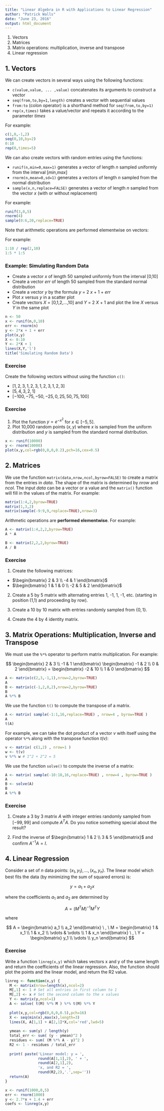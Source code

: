 ```yaml
---
title: "Linear Algebra in R with Applications to Linear Regression"
author: "Patrick Walls"
date: "June 23, 2016"
output: html_document
---
```


1. Vectors
2. Matrices
3. Matrix operations: multiplication, inverse and transpose
4. Linear regression

## 1. Vectors

We can create vectors in several ways using the following functions:

* `c(value,value, ... ,value)` concatenates its arguments to construct a vector
* `seq(from,to,by=1,length)` creates a vector with sequential values
* `from:to` (colon operator) is a shorthand method for `seq(from,to,by=1)`
* `rep(x,times)` takes a value/vector and repeats it according to the parameter _times_

For example:

```r
c(1,0,-1,2)
seq(0,10,by=2)
0:10
rep(0,times=5)
```

We can also create vectors with random entries using the functions:

* `runif(n,min=0,max=1)` generates a vector of length _n_ sampled uniformly from the interval [_min_,_max_]
* `rnorm(n,mean=0,sd=1)` generates a vectors of length _n_ sampled from the normal distribution
* `sample(x,n,replace=FALSE)` generates a vector of length _n_ sampled from the vector _x_ (with or without replacement)

For example:

```r
runif(3,0,5)
rnorm(4)
sample(0:6,20,replace=TRUE)
```

Note that arithmetic operations are performed elementwise on vectors:

For example:

```r
1:10 / rep(2,10)
1:5 * 1:5
```

### Example: Simulating Random Data

* Create a vector _x_ of length 50 sampled uniformly from the interval [0,10]
* Create a vector _err_ of length 50 sampled from the standard normal distribution
* Create a vector _y_ by the formula _y_ = 2 _x_ + 1 + _err_
* Plot _x_ versus _y_ in a scatter plot
* Create vectors _X_ = [0,1,2,...,10] and _Y_ = 2 _X_ + 1 and plot the line _X_ versus _Y_ in the same plot

```r
n <- 50
x <- runif(n,0,10)
err <- rnorm(n)
y <- 2*x + 1 + err
plot(x,y)
X <- 0:10
Y <- 2*X + 1
lines(X,Y,'l')
title('Simulating Random Data')
```

### Exercise

Create the following vectors without using the function `c()`:

* $[ 1, 2, 3, 1, 2, 3, 1, 2, 3, 1, 2, 3]$
* $[ 5, 4, 3, 2, 1]$
* $[ -100, -75, -50, -25, 0, 25, 50, 75, 100]$

### Exercise

1. Plot the function $y = e^{-x^2}$ for $x \in [-5,5]$.
2. Plot 10,000 random points $(x,y)$ where $x$ is sampled from the uniform distribution and $y$ is sampled from the standard normal distribution.

```r
x <- runif(10000)
y <- rnorm(10000)
plot(x,y,col=rgb(0,0,0,0.2),pch=16,cex=0.5)
```

## 2. Matrices

We use the function `matrix(data,nrow,ncol,byrow=FALSE)` to create a matrix from the entries in _data_. The shape of the matrix is determined by _nrow_ and _ncol_. The input _data_ can be a vector or a value and the `matrix()` function will fill in the values of the matrix. For example:

```r
matrix(1:4,2,byrow=TRUE)
matrix(1,3,2)
matrix(sample(-9:9,9,replace=TRUE),nrow=3)
```

Arithmetic operations are **performed elementwise**. For example:

```r
A <- matrix(1:4,2,2,byrow=TRUE)
A * A
```

```r
B <- matrix(2,2,2,byrow=TRUE)
A / B
```

### Exercise

1. Create the following matrices:

* $\begin{bmatrix} 2 & 3 \\ -4 & 1 \end{bmatrix}$
* $\begin{bmatrix} 1 & 1 & 0 \\ -2 & 5 & 2 \end{bmatrix}$

2. Create a 5 by 5 matrix with alternating entries 1, -1, 1, -1, etc. (starting in position (1,1) and proceeding by row).

3. Create a 10 by 10 matrix with entries randomly sampled from $\{0,1\}$.

4. Create the 4 by 4 identity matrix.

## 3. Matrix Operations: Multiplication, Inverse and Transpose

We must use the `%*%` operator to perform matrix multiplication. For example:

$$
\begin{bmatrix} 2 & 3 \\ -1 & 1 \end{bmatrix}
\begin{bmatrix} -1 & 2 \\ 0 & 2 \end{bmatrix} =
\begin{bmatrix} -2 & 10 \\ 1 & 0 \end{bmatrix}
$$

```r
A <- matrix(c(2,3,-1,1),nrow=2,byrow=TRUE)
A
B <- matrix(c(-1,2,0,2),nrow=2,byrow=TRUE)
B
A %*% B
```

We use the function `t()` to compute the transpose of a matrix.

```r
A <- matrix( sample(-1:1,16,replace=TRUE) , nrow=4 , byrow=TRUE )
A
t(A)
```

For example, we can take the dot product of a vector _v_ with itself using the operator `%*%` along with the transpose function _t(v)_:


```r
v <- matrix( c(1,2) , nrow=1 )
w <- t(v)
v %*% w # 1^2 + 2^2 = 5
```

We use the function `solve()` to compute the inverse of a matrix:

```r
A <- matrix( sample(-10:10,16,replace=TRUE) , nrow=4 , byrow=TRUE )
A
B <- solve(A)
B
A %*% B
```

### Exercise

1. Create a 3 by 3 matrix $A$ with integer entries randomly sampled from $[-99,99]$ and compute $A^T A$. Do you notice something special about the result?

2. Find the inverse of $\begin{bmatrix} 1 & 2 \\ 3 & 5 \end{bmatrix}$ and confirm $A^{-1} A = I$.

## 4. Linear Regression

Consider a set of $n$ data points: $(x_1,y_1) , \dots , (x_n,y_n)$. The linear model which best fits the data (by minimizing the sum of squared errors) is:

$$
y = a_1 + a_2 x
$$

where the coefficients $a_1$ and $a_2$ are determined by

$$
A = ( M^T M )^{-1} M^T Y
$$

where

$$
A = \begin{bmatrix} a_1 \\ a_2 \end{bmatrix} \ , \ M = \begin{bmatrix} 1 & x_1 \\ 1 & x_2 \\ \vdots & \vdots \\ 1 & x_n \end{bmatrix} \ , \ Y = \begin{bmatrix} y_1 \\ \vdots \\ y_n \end{bmatrix}
$$

### Exercise

Write a function `linreg(x,y)` which takes vectors x and y of the same length and return the coefficients of the linear regression. Also, the function should plot the points and the linear model, and return the R2 value.

```r
linreg <- function(x,y) {
  M <- matrix(nrow=length(x),ncol=2)
  M[,1] <- 1 # Set all entries in first column to 1
  M[,2] <- x # Set the second column to the x values
  Y <- matrix(y,ncol=1)
  A <- solve( t(M) %*% M ) %*% t(M) %*% Y
  
  plot(x,y,col=rgb(0,0,0,0.5),pch=16)
  X <- seq(min(x),max(x),length=3)
  lines(X, A[1,1] + A[2,1]*X,col='red',lwd=5)
  
  ymean <- sum(y) / length(y)
  total_err <- sum( (y - ymean)^2 )
  residues <- sum( (M %*% A - y)^2 )
  R2 <- 1 - residues / total_err
  
  print( paste('Linear model: y = ',
               round(A[1,1],2), ' + ',
               round(A[2,1],2),
               'x, and R2 = ',
               round(R2,2),'.',sep=''))
  return(A)
}
```

```r
x <- runif(1000,0,5)
err <- rnorm(1000)
y <- 2.7*x + 1.4 + err
coefs <- linreg(x,y)
```
